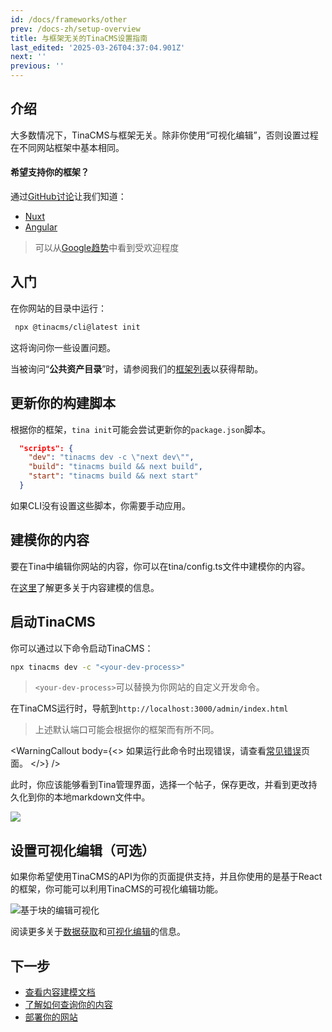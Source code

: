 ```yaml
---
id: /docs/frameworks/other
prev: /docs-zh/setup-overview
title: 与框架无关的TinaCMS设置指南
last_edited: '2025-03-26T04:37:04.901Z'
next: ''
previous: ''
---
```


## 介绍

大多数情况下，TinaCMS与框架无关。除非你使用“可视化编辑”，否则设置过程在不同网站框架中基本相同。

#### 希望支持你的框架？

通过[GitHub讨论](https://github.com/tinacms/tinacms/discussions "GitHub discussions")让我们知道：

* [Nuxt](https://github.com/tinacms/tinacms/discussions/3460 "Vue + Nuxt discussion")
* [Angular](https://github.com/tinacms/tinacms/issues/4824)

> 可以从[Google趋势](https://trends.google.com/trends/explore?q=nuxt%20web,hugo%20web,astro%20web,Gatsby%20web,11ty%20web\&hl=en "google trends frameworks")中看到受欢迎程度

## 入门

在你网站的目录中运行：

```bash
 npx @tinacms/cli@latest init
```

这将询问你一些设置问题。

当被询问“**公共资产目录**”时，请参阅我们的[框架列表](/docs/integration/frameworks/)以获得帮助。

## 更新你的构建脚本

根据你的框架，`tina init`可能会尝试更新你的`package.json`脚本。

```json
  "scripts": {
    "dev": "tinacms dev -c \"next dev\"",
    "build": "tinacms build && next build",
    "start": "tinacms build && next start"
  }
```

如果CLI没有设置这些脚本，你需要手动应用。

## 建模你的内容

要在Tina中编辑你网站的内容，你可以在tina/config.ts文件中建模你的内容。

在[这里](/docs/schema/)了解更多关于内容建模的信息。

## 启动TinaCMS

你可以通过以下命令启动TinaCMS：

```bash
npx tinacms dev -c "<your-dev-process>"
```

> `<your-dev-process>`可以替换为你网站的自定义开发命令。

在TinaCMS运行时，导航到`http://localhost:3000/admin/index.html`

> 上述默认端口可能会根据你的框架而有所不同。

<WarningCallout
  body={<>
    如果运行此命令时出现错误，请查看[常见错误](/docs/forestry/common-errors)页面。
  </>}
/>

此时，你应该能够看到Tina管理界面，选择一个帖子，保存更改，并看到更改持久化到你的本地markdown文件中。

![](/img/hugo-tina-admin-screenshot.png)

## 设置可视化编辑（可选）

如果你希望使用TinaCMS的API为你的页面提供支持，并且你使用的是基于React的框架，你可能可以利用TinaCMS的可视化编辑功能。

![基于块的编辑可视化](/gif/blocks.webp)

阅读更多关于[数据获取](/docs/features/data-fetching/)和[可视化编辑](/docs/contextual-editing/overview/)的信息。

## 下一步

* [查看内容建模文档](/docs/schema/)
* [了解如何查询你的内容](/docs/features/data-fetching/)
* [部署你的网站](/docs/tina-cloud)
